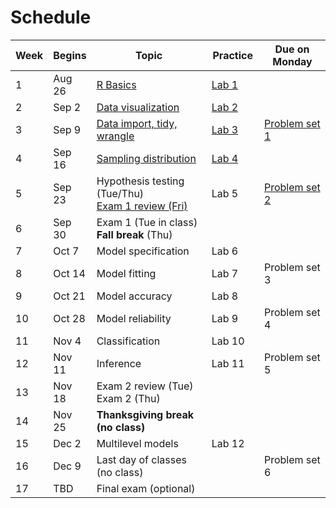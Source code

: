 # Schedule 

| Week | Begins |  Topic | Practice | Due on Monday  |
| -  | -- |  ------- | --- | ---- |
| 1 | Aug 26 | [R Basics](/notes/r-basics.qmd) |  [Lab 1](labs/lab-01.qmd) | |
| 2 | Sep 2 | [Data visualization](notes/data-visualization.qmd) |  [Lab 2](labs/lab-02.qmd) |  |
| 3 | Sep 9 | [Data import, tidy, wrangle](notes/data-wrangling.qmd) |  [Lab 3](labs/lab-03.qmd) | [Problem set 1](psets/pset-01.qmd) |
| 4 | Sep 16 | [Sampling distribution](notes/sampling-distribution.qmd) |  [Lab 4](labs/lab-04.qmd) |  | 
| 5 | Sep 23 | Hypothesis testing (Tue/Thu)<br>[Exam 1 review (Fri)](notes/exam-1-review.qmd)  | Lab 5 | [Problem set 2](/psets/pset-02.qmd) |
| 6 | Sep 30 | Exam 1 (Tue in class)<br> **Fall break** (Thu)| | |
| 7 | Oct 7 | Model specification |  Lab 6 |  | 
| 8 | Oct 14 | Model fitting | Lab 7 | Problem set 3 | 
| 9 | Oct 21 | Model accuracy | Lab 8 |  | 
| 10 | Oct 28 | Model reliability | Lab 9 | Problem set 4 |
| 11 | Nov 4 | Classification | Lab 10 |  |
| 12 | Nov 11 | Inference |  Lab 11 | Problem set 5 | 
| 13 | Nov 18 | Exam 2 review (Tue)<br>Exam 2 (Thu) |  |     | 
| 14 | Nov 25 |**Thanksgiving break (no class)**  |   |
| 15 | Dec 2 | Multilevel models |  Lab 12 |  |
| 16 | Dec 9 | Last day of classes (no class) |   | Problem set 6 |
| 17 | TBD | Final exam (optional) | 
